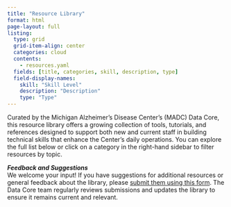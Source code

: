 ```yaml
---
title: "Resource Library"
format: html
page-layout: full
listing:
  type: grid
  grid-item-align: center
  categories: cloud
  contents:
    - resources.yaml
  fields: [title, categories, skill, description, type]
  field-display-names:
    skill: "Skill Level"
    description: "Description"
    type: "Type"
---
```


Curated by the Michigan Alzheimer’s Disease Center’s (MADC) Data Core, this resource library offers a growing collection of tools, tutorials, and references designed to support both new and current staff in building technical skills that enhance the Center’s daily operations. You can explore the full list below or click on a category in the right-hand sidebar to filter resources by topic.

_**Feedback and Suggestions**_\
We welcome your input! If you have suggestions for additional resources or general feedback about the library, please [submit them using this form](https://forms.office.com/r/Y5DYvLgYEJ). The Data Core team regularly reviews submissions and updates the library to ensure it remains current and relevant.